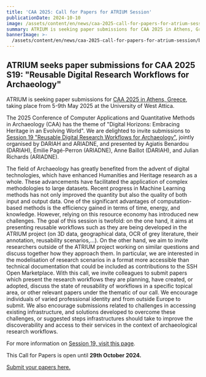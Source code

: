 ```yaml
---
title: 'CAA 2025: Call for Papers for ATRIUM Session'
publicationDate: 2024-10-10
image: /assets/content/en/news/caa-2025-call-for-papers-for-atrium-session/image.jpeg
summary: ATRIUM is seeking paper submissions for CAA 2025 in Athens, Greece.
bannerImage: >-
  /assets/content/en/news/caa-2025-call-for-papers-for-atrium-session/bannerImage.jpg
---
```

## ATRIUM seeks paper submissions for CAA 2025 S19: "Reusable Digital Research Workflows for Archaeology"

ATRIUM is seeking paper submissions for [CAA 2025 in Athens, Greece](https://2025.caaconference.org/call-for-papers/), taking place from 5-9th May 2025 at the University of West Attica.

The 2025 Conference of Computer Applications and Quantitative Methods in Archaeology (CAA) has the theme of "Digital Horizons: Embracing Heritage in an Evolving World". We are delighted to invite submissions to [Session 19 "Reusable Digital Research Workflows for Archaeology"](https://2025.caaconference.org/call-for-papers/session-list/#S19), jointly organised by DARIAH and ARIADNE, and presented by Agiatis Benardou (DARIAH), Émilie Pagé-Perron (ARIADNE), Anne Baillot (DARIAH), and Julian Richards (ARIADNE).

The field of Archaeology has greatly benefited from the advent of digital technologies, which have enhanced Humanities and Heritage research as a whole. These advancements have facilitated the application of complex methodologies to large datasets. Recent progress in Machine Learning methods has not only improved the quantity but also the quality of both input and output data. One of the significant advantages of computation-based methods is the efficiency gained in terms of time, energy, and knowledge. However, relying on this resource economy has introduced new challenges. The goal of this session is twofold: on the one hand, it aims at presenting reusable workflows such as they are being developed in the ATRIUM project (on 3D data, geographical data, OCR of grey literature, their annotation, reusability scenarios,…). On the other hand, we aim to invite researchers outside of the ATRIUM project working on similar questions and discuss together how they approach them. In particular, we are interested in the modelisation of research scenarios in a format more accessible than technical documentation that could be included as contributions to the SSH Open Marketplace. With this call, we invite colleagues to submit papers which present the research workflows they are planning, have created, or adopted, discuss the state of reusability of workflows in a specific topical area, or other relevant papers under the thematic of our call. We encourage individuals of varied professional identity and from outside Europe to submit. We also encourage submissions related to challenges in accessing existing infrastructure, and solutions developed to overcome these challenges, or suggested steps infrastructures should take to improve the discoverability and access to their services in the context of archaeological research workflows.

For more information on [Session 19, visit this page](\[https://buff.ly/3NfU97X]\(https://buff.ly/3NfU97X\)).

This Call for Papers is open until **29th October 2024.**

[Submit your papers here.](\[https://buff.ly/487k77e]\(https://buff.ly/487k77e\))

<Figure src="/assets/content/en/news/caa-2025-call-for-papers-for-atrium-session/atrium-caa-call-for-papers.jpg" alignment="stretch">

</Figure>
